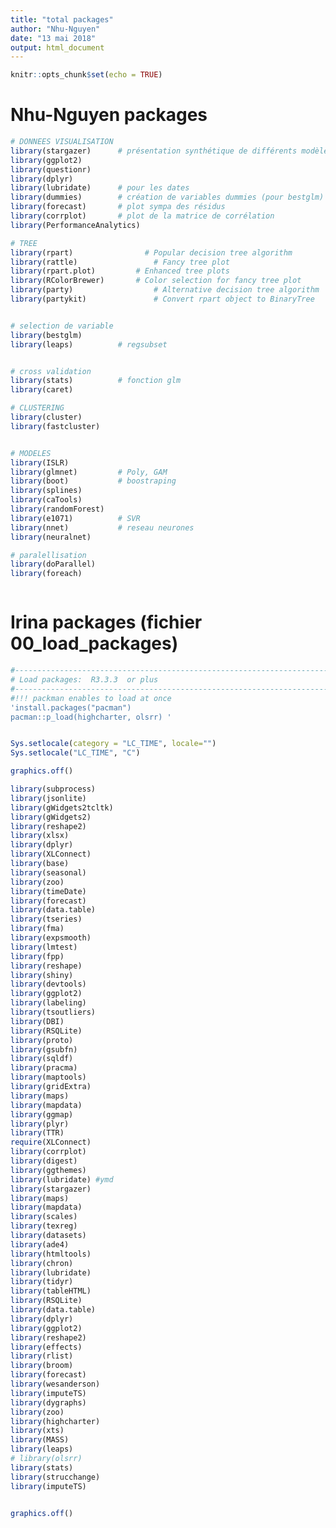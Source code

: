 ```yaml
---
title: "total packages"
author: "Nhu-Nguyen"
date: "13 mai 2018"
output: html_document
---
```


```r
knitr::opts_chunk$set(echo = TRUE)
```


# Nhu-Nguyen packages
```r
# DONNEES VISUALISATION
library(stargazer)      # présentation synthétique de différents modèles sauf Random forest et SVR
library(ggplot2)
library(questionr)
library(dplyr)
library(lubridate)      # pour les dates
library(dummies)        # création de variables dummies (pour bestglm)
library(forecast)       # plot sympa des résidus
library(corrplot)       # plot de la matrice de corrélation
library(PerformanceAnalytics)

# TREE
library(rpart)				  # Popular decision tree algorithm
library(rattle)					# Fancy tree plot
library(rpart.plot)			# Enhanced tree plots
library(RColorBrewer)		# Color selection for fancy tree plot
library(party)					# Alternative decision tree algorithm
library(partykit)				# Convert rpart object to BinaryTree


# selection de variable
library(bestglm)
library(leaps)          # regsubset


# cross validation
library(stats)          # fonction glm
library(caret)

# CLUSTERING
library(cluster)
library(fastcluster)


# MODELES
library(ISLR)
library(glmnet)         # Poly, GAM
library(boot)           # boostraping
library(splines)
library(caTools)
library(randomForest)
library(e1071)          # SVR
library(nnet)           # reseau neurones
library(neuralnet)

# paralellisation
library(doParallel)
library(foreach)



```



# Irina packages (fichier 00_load_packages)
```r
#-------------------------------------------------------------------------------
# Load packages:  R3.3.3  or plus
#-------------------------------------------------------------------------------
#!!! packman enables to load at once
'install.packages("pacman")
pacman::p_load(highcharter, olsrr) '


Sys.setlocale(category = "LC_TIME", locale="")                                   # base should not be in french!!!!
Sys.setlocale("LC_TIME", "C")

graphics.off()

library(subprocess)
library(jsonlite)
library(gWidgets2tcltk)
library(gWidgets2)
library(reshape2)
library(xlsx)
library(dplyr)
library(XLConnect)
library(base)
library(seasonal)
library(zoo)
library(timeDate)
library(forecast)
library(data.table)
library(tseries)
library(fma)
library(expsmooth)
library(lmtest)
library(fpp)
library(reshape)
library(shiny)
library(devtools)
library(ggplot2)
library(labeling)
library(tsoutliers)
library(DBI)
library(RSQLite)
library(proto)
library(gsubfn)
library(sqldf)
library(pracma)
library(maptools)
library(gridExtra)
library(maps)
library(mapdata)
library(ggmap)
library(plyr)
library(TTR)
require(XLConnect)
library(corrplot)
library(digest)
library(ggthemes)
library(lubridate) #ymd
library(stargazer)                                                               
library(maps)       
library(mapdata)    
library(scales)
library(texreg)
library(datasets)
library(ade4)
library(htmltools)
library(chron)
library(lubridate) 
library(tidyr)
library(tableHTML)
library(RSQLite)
library(data.table)                           										
library(dplyr)
library(ggplot2)
library(reshape2)
library(effects)
library(rlist)
library(broom)
library(forecast)
library(wesanderson)
library(imputeTS)
library(dygraphs)
library(zoo)
library(highcharter)
library(xts)
library(MASS)
library(leaps)
# library(olsrr)
library(stats)
library(strucchange)
library(imputeTS)


graphics.off()

```



